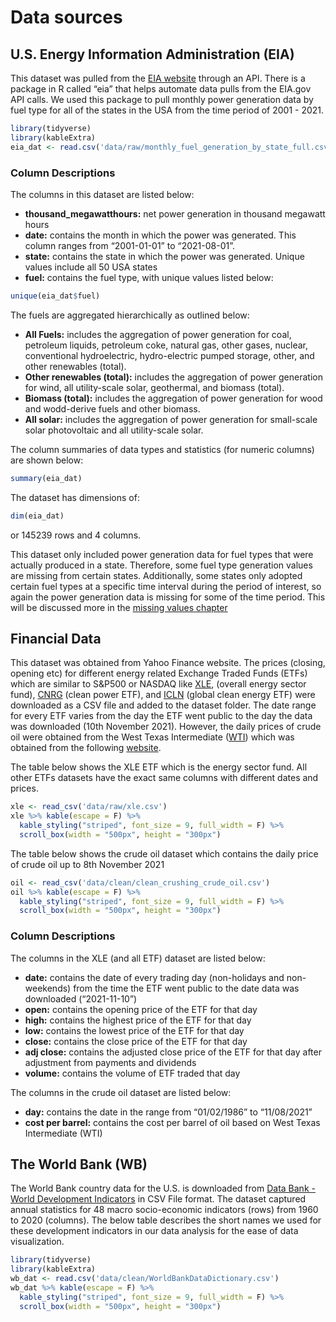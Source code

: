 # Data sources

## U.S. Energy Information Administration (EIA)
This dataset was pulled from the [EIA website](https://www.eia.gov/opendata/qb.php?category=1) through an API. There is a package in R called "eia" that helps automate data pulls from the EIA.gov API calls. We used this package to pull monthly power generation data by fuel type for all of the states in the USA from the time period of 2001 - 2021.
```r
library(tidyverse)
library(kableExtra)
eia_dat <- read.csv('data/raw/monthly_fuel_generation_by_state_full.csv')
```

### Column Descriptions
The columns in this dataset are listed below: 

* **thousand_megawatthours:** net power generation in thousand megawatt hours
* **date:** contains the month in which the power was generated. This column ranges from "2001-01-01" to "2021-08-01".
* **state:** contains the state in which the power was generated. Unique values include all 50 USA states
* **fuel:** contains the fuel type, with unique values listed below:

```r
unique(eia_dat$fuel)
```
The fuels are aggregated hierarchically as outlined below:

* **All Fuels:** includes the aggregation of power generation for coal, petroleum liquids, petroleum coke, natural gas, other gases, nuclear, conventional hydroelectric, hydro-electric pumped storage, other, and other renewables (total).
* **Other renewables (total):** includes the aggregation of power generation for wind, all utility-scale solar, geothermal, and biomass (total).
* **Biomass (total):** includes the aggregation of power generation for wood and wodd-derive fuels and other biomass.
* **All solar:** includes the aggregation of power generation for small-scale solar photovoltaic and all utility-scale solar. 

The column summaries of data types and statistics (for numeric columns) are shown below:
```r
summary(eia_dat)
```
The dataset has dimensions of:
```r
dim(eia_dat)
```
or 145239 rows and 4 columns. 

This dataset only included power generation data for fuel types that were actually produced in a state. Therefore, some fuel type generation values are missing from certain states. Additionally, some states only adopted certain fuel types at a specific time interval during the period of interest, so again the power generation data is missing for some of the time period. This will be discussed more in the [missing values chapter](https://edav-ccfall21-final-project-team-7.github.io/USCleanEnergyAnalysis/missing-values.html)

## Financial Data
This dataset was obtained from Yahoo Finance website. The prices (closing, opening etc) for different energy related Exchange Traded Funds (ETFs) which are similar to S&P500 or NASDAQ like [XLE](https://raw.githubusercontent.com/EDAV-CCFall21-Final-Project-Team-7/USCleanEnergyAnalysis/main/data/raw/XLE.csv), (overall energy sector fund), [CNRG](https://raw.githubusercontent.com/EDAV-CCFall21-Final-Project-Team-7/USCleanEnergyAnalysis/main/data/raw/CNRG.csv) (clean power ETF), and [ICLN](https://raw.githubusercontent.com/EDAV-CCFall21-Final-Project-Team-7/USCleanEnergyAnalysis/main/data/raw/ICLN.csv) (global clean energy ETF) were downloaded as a CSV file and added to the dataset folder. The date range for every ETF varies from the day the ETF went public to the day the data was downloaded (10th November 2021). However, the daily prices of crude oil were obtained from the West Texas Intermediate ([WTI](https://raw.githubusercontent.com/EDAV-CCFall21-Final-Project-Team-7/USCleanEnergyAnalysis/main/data/clean/clean_crushing_crude_oil.csv)) which was obtained from the following [website](https://www.macrotrends.net/1369/crude-oil-price-history-chart).


The table below shows the XLE ETF which is the energy sector fund. All other ETFs datasets have the exact same columns with different dates and prices. 
```r
xle <- read_csv('data/raw/xle.csv')
xle %>% kable(escape = F) %>% 
  kable_styling("striped", font_size = 9, full_width = F) %>% 
  scroll_box(width = "500px", height = "300px")
```


The table below shows the crude oil dataset which contains the daily price of crude oil up to 8th November 2021
```r
oil <- read_csv('data/clean/clean_crushing_crude_oil.csv')
oil %>% kable(escape = F) %>% 
  kable_styling("striped", font_size = 9, full_width = F) %>% 
  scroll_box(width = "500px", height = "300px")
```

### Column Descriptions

The columns in the XLE (and all ETF) dataset are listed below: 

* **date:** contains the date of every trading day (non-holidays and non-weekends) from the time the ETF went public to the date data was downloaded ("2021-11-10")
* **open:** contains the opening price of the ETF for that day
* **high:** contains the highest price of the ETF for that day
* **low:** contains the lowest price of the ETF for that day
* **close:** contains the close price of the ETF for that day
* **adj close:** contains the adjusted close price of the ETF for that day after adjustment from payments and dividends
* **volume:** contains the volume of ETF traded that day


The columns in the crude oil dataset are listed below: 

* **day:** contains the date in the range from "01/02/1986" to "11/08/2021"
* **cost per barrel:** contains the cost per barrel of oil based on West Texas Intermediate (WTI)

## The World Bank (WB)
The World Bank country data for the U.S. is downloaded from [Data Bank - World Development Indicators](https://databank.worldbank.org/country/USA/556d8fa6/Popular_countries#) in CSV File format. The dataset captured annual statistics for 48 macro socio-economic indicators (rows) from 1960 to 2020 (columns). The below table describes the short names we used for these development indicators in our data analysis for the ease of data visualization.   

```r
library(tidyverse)
library(kableExtra)
wb_dat <- read.csv('data/clean/WorldBankDataDictionary.csv')
wb_dat %>% kable(escape = F) %>% 
  kable_styling("striped", font_size = 9, full_width = F) %>% 
  scroll_box(width = "500px", height = "300px")

```